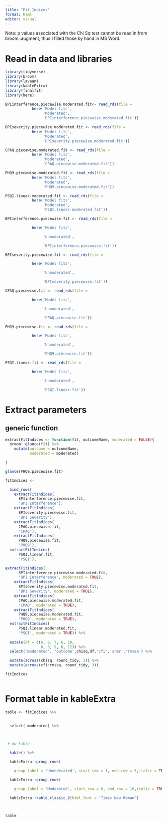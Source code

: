 ```yaml
---
title: "Fit Indices"
format: html
editor: visual
---
```


Note: p values associated with the Chi Sq test cannot be read in from broom::augment, thus I filled those by hand in MS Word.

# Read in data and libraries

```r

library(tidyverse)
library(broom)
library(lavaan)
library(kableExtra)
library(finalfit)
library(here)

```

```r


BPIinterference.piecewise.moderated.fit<- read_rds(file = 
            here('Model fits',
                 'Moderated',
                 'BPIinterference.piecewise.moderated.fit'))

BPIseverity.piecewise.moderated.fit <- read_rds(file = 
            here('Model fits',
                 'Moderated',
                 'BPIseverity.piecewise.moderated.fit'))

CPAQ.piecewise.moderated.fit <- read_rds(file = 
            here('Model fits',
                 'Moderated',
                 'CPAQ.piecewise.moderated.fit'))

PHQ9.piecewise.moderated.fit <- read_rds(file = 
            here('Model fits',
                 'Moderated',
                 'PHQ9.piecewise.moderated.fit'))

PSQI.linear.moderated.fit <- read_rds(file = 
            here('Model fits',
                 'Moderated',
                 'PSQI.linear.moderated.fit'))

BPIinterference.piecewise.fit <- read_rds(file = 

            here('Model fits',

                 'Unmoderated',

                 'BPIinterference.piecewise.fit'))

BPIseverity.piecewise.fit <- read_rds(file = 

            here('Model fits',

                 'Unmoderated',

                 'BPIseverity.piecewise.fit'))

CPAQ.piecewise.fit <- read_rds(file = 

            here('Model fits',

                 'Unmoderated',

                 'CPAQ.piecewise.fit'))

PHQ9.piecewise.fit <- read_rds(file = 

            here('Model fits',

                 'Unmoderated',

                 'PHQ9.piecewise.fit'))

PSQI.linear.fit <- read_rds(file =

            here('Model fits',

                 'Unmoderated',

                 'PSQI.linear.fit'))


```

# Extract parameters

## generic function

```r

extractFitIndices <- function(fit, outcomeName, moderated = FALSE){
  broom::glance(fit) %>%
    mutate(outcome = outcomeName,
           moderated = moderated)

}

```

```r

glance(PHQ9.piecewise.fit)

fitIndices <- 

  bind_rows(
    extractFitIndices(
      BPIinterference.piecewise.fit, 
      'BPI Interference'),
    extractFitIndices(
      BPIseverity.piecewise.fit, 
      'BPI Severity'),
    extractFitIndices(
      CPAQ.piecewise.fit, 
      'CPAQ'),
    extractFitIndices(
      PHQ9.piecewise.fit, 
      'PHQ9'),
  extractFitIndices(
      PSQI.linear.fit, 
      'PSQI'),

extractFitIndices(
      BPIinterference.piecewise.moderated.fit, 
      'BPI Interference', moderated = TRUE),
    extractFitIndices(
      BPIseverity.piecewise.moderated.fit, 
      'BPI Severity', moderated = TRUE),
    extractFitIndices(
      CPAQ.piecewise.moderated.fit, 
      'CPAQ', moderated = TRUE),
    extractFitIndices(
      PHQ9.piecewise.moderated.fit, 
      'PHQ9', moderated = TRUE),
  extractFitIndices(
      PSQI.linear.moderated.fit, 
      'PSQI', moderated = TRUE)) %>%
  
  mutate(df = c(6, 6, 7, 6, 10,
                8, 8, 9, 8, 12)) %>%
  select('moderated', 'outcome',chisq,df,'cfi','srmr','rmsea') %>%

  mutate(across(chisq, round_tidy, 3)) %>%
  mutate(across(cfi:rmsea, round_tidy, 3))

fitIndices
  
```

# Format table in kableExtra

```r

table <- fitIndices %>%

  
  select(-moderated) %>%

  

 # do kable

  kable() %>%

  kableExtra::group_rows(

    group_label = 'Unmoderated', start_row = 1, end_row = 5,italic = TRUE, bold = FALSE) %>%

  kableExtra::group_rows(

    group_label = 'Moderated', start_row = 6, end_row = 10,italic = TRUE, bold = FALSE) %>%

  kableExtra::kable_classic_2(html_font = 'Times New Roman')

  

table 

```


